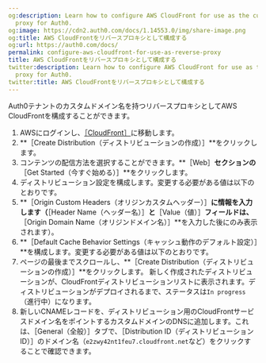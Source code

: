```yaml
---
og:description: Learn how to configure AWS CloudFront for use as the custom domain
  proxy for Auth0.
og:image: https://cdn2.auth0.com/docs/1.14553.0/img/share-image.png
og:title: AWS CloudFrontをリバースプロキシとして構成する
og:url: https://auth0.com/docs/
permalink: configure-aws-cloudfront-for-use-as-reverse-proxy
title: AWS CloudFrontをリバースプロキシとして構成する
twitter:description: Learn how to configure AWS CloudFront for use as the custom domain
  proxy for Auth0.
twitter:title: AWS CloudFrontをリバースプロキシとして構成する
---
```




Auth0テナントのカスタムドメイン名を持つリバースプロキシとしてAWS CloudFrontを構成することができます。

1. AWSにログインし、[［CloudFront］](https://console.aws.amazon.com/cloudfront)に移動します。
2. **［Create Distribution（ディストリビューションの作成）］**をクリックします。
3. コンテンツの配信方法を選択することができます。**［Web］**セクションの**［Get Started（今すぐ始める）］**をクリックします。
4. ディストリビューション設定を構成します。変更する必要がある値は以下のとおりです。
5. **［Origin Custom Headers（オリジンカスタムヘッダー）］**に情報を入力します（**［Header Name（ヘッダー名）］**と**［Value（値）］**フィールドは、**［Origin Domain Name（オリジンドメイン名）］**を入力した後にのみ表示されます）。
6. **［Default Cache Behavior Settings（キャッシュ動作のデフォルト設定）］**を構成します。変更する必要がある値は以下のとおりです。
7. ページの最後までスクロールし、**［Create Distribution（ディストリビューションの作成）］**をクリックします。
新しく作成されたディストリビューションが、CloudFrontディストリビューションリストに表示されます。ディストリビューションがデプロイされるまで、ステータスは`In progress`（進行中）になります。
8. 新しいCNAMEレコードを、ディストリビューション用のCloudFrontサービスドメイン名をポイントするカスタムドメインのDNSに追加します。これは、［General（全般）］タブで、［Distribution ID（ディストリビューションID）］のドメイン名（`e2zwy42nt1feu7.cloudfront.net`など）をクリックすることで確認できます。